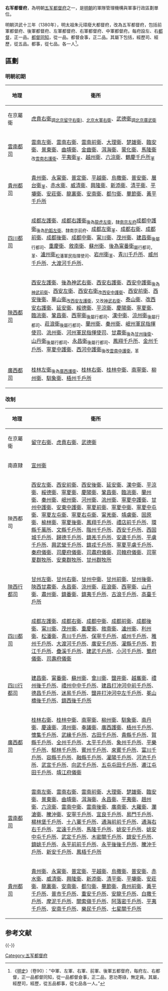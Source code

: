 '''右军都督府'''，為明朝[[五军都督府|五军都督府]]之一，是[[明朝|明朝]]的軍隊管理機構與軍事行政區劃單位。

明朝洪武十三年（1380年），明太祖朱元璋廢大都督府，改為五军都督府，包括前軍都督府、後軍都督府、左軍都督府、右軍都督府、中軍都督府。每府設左、右[[都督|都督]]，正一品。[[都督同知|都督同知]]，從一品。都督僉事，正二品。其屬下包括，經歷司、經歷，從五品。都事，從七品。各一人<ref>《[[明史|明史]]》（卷90）：“中軍、左軍、右軍、前軍、後軍五都督府，每府左、右都督，正一品都督同知，從一品都督僉事，正二品，恩功寄祿，無定員。其屬，經歷司，經歷，從五品都事，從七品各一人。”</ref>。

== 區劃 ==
=== 明朝初期 ===
{| class="wikitable"
|- bgcolor="#CCCCCC"
! width= 15%| 地理!! 衛所 
|-
| 在京屬衛||[[虎賁右衛|虎賁右衛]]<sub>調[[北京留守右衛|北京留守右衛]]]、[[北京水軍右衛|北京水軍右衛]]</sub>、[[武德衛|武德衛]]<sub>調[[北京廣武衛|北京廣武衛]]</sub>
|-
| [[雲南都司|雲南都司]]||[[雲南左衛|雲南左衛]]、[[雲南右衛|雲南右衛]]、[[雲南前衛|雲南前衛]]、[[大理衛|大理衛]]、[[楚雄衛|楚雄衛]]、[[臨安衛|臨安衛]]、[[景東衛|景東衛]]、[[曲靖衛|曲靖衛]]、[[金齒衛|金齒衛]]、[[洱海衛|洱海衛]]、[[蒙化衛|蒙化衛]]、[[馬隆衛|馬隆衛]]<sub>改[[雲南右護衛|雲南右護衛]]</sub>、[[平夷衛|平夷衛]]<sub>革</sub>、[[越州衛|越州衛]]、[[六涼衛|六涼衛]]、[[鶴慶千戶所|鶴慶千戶所]]<sub>革</sub>
|-
| [[貴州都司|貴州都司]]||[[貴州衛|貴州衛]]、[[永甯衛|永甯衛]]、[[普定衛|普定衛]]、[[平越衛|平越衛]]、[[烏撒衛|烏撒衛]]、[[普安衛|普安衛]]、[[層台衛|層台衛]]<sub>革</sub>、[[赤水衛|赤水衛]]、[[威清衛|威清衛]]、[[興隆衛|興隆衛]]、[[新添衛|新添衛]]、[[清平衛|清平衛]]、[[平壩衛|平壩衛]]、[[安莊衛|安莊衛]]、[[龍裏衛|龍裏衛]]、[[安南衛|安南衛]]、[[都勻衛|都勻衛]]、[[畢節衛|畢節衛]]、[[黃平千戶所|黃平千戶所]]
|-
|[[四川都司|四川都司]]||[[成都左護衛|成都左護衛]]、[[成都右護衛|成都右護衛]]<sub>後為[[龍虎左衛|龍虎左衛]]，隸[[南京左府|南京左府]]</sub>[[成都中護衛|成都中護衛]]<sub>後為[[豹韜左衛|豹韜左衛]]、隸南京前府</sub>、[[成都左衛|成都左衛]]<sub>革</sub>、[[成都右衛|成都右衛]]、[[成都前衛|成都前衛]]、[[成都後衛|成都後衛]]、[[成都中衛|成都中衛]]、[[甯川衛|甯川衛]]、[[茂州衛|茂州衛]]、[[建昌衛|建昌衛]]<sub>後屬行都司</sub>、[[重慶衛|重慶衛]]、[[敘南衛|敘南衛]]、[[蘇州衛|蘇州衛]]、[[後為甯番衛|後為甯番衛]]<sub>屬行都司，革</sub>、[[瀘州衛|瀘州衛]]<sub>松潘軍民指揮使司</sub>、[[岩州衛|岩州衛]]<sub>革</sub>、[[青川千戶所|青川千戶所]]、[[威州千戶所|威州千戶所]]、[[大渡河千戶所|大渡河千戶所]]、
|-
|[[陝西都司|陝西都司]]||[[西安左護衛|西安左護衛]]、[[後為神武右衛|後為神武右衛]]、[[西安右護衛|西安右護衛]]、[[西安中護衛|西安中護衛]]<sub>後為[[神武前衛|神武前衛]]</sub>、[[西安左衛|西安左衛]]、[[西安右衛|西安右衛]]<sub>改[[西安中護衛|西安中護衛]]</sub>、[[西安前衛|西安前衛]]、[[西安後衛|西安後衛]]、[[華山衛|華山衛]]<sub>改[[西安左護衛|西安左護衛]]，又改[[神武右衛|神武右衛]]</sub>、[[泰山衛|泰山衛]]、[[改西安右護衛|改西安右護衛]]、[[延安衛|延安衛]]、[[綏德衛|綏德衛]]、[[平涼衛|平涼衛]]、[[慶陽衛|慶陽衛]]、[[寧夏衛|寧夏衛]]、[[臨洮衛|臨洮衛]]、[[鞏昌衛|鞏昌衛]]、[[西寧衛|西寧衛]]<sub>後屬行都司</sub>、[[漢中衛|漢中衛]]、[[涼州衛|涼州衛]]<sub>後屬行都司</sub>、[[莊浪衛|莊浪衛]]<sub>後屬行都司</sub>、[[蘭州衛|蘭州衛]]、[[秦州衛|秦州衛]]、[[岷州軍民指揮使司|岷州軍民指揮使司]]、[[洮州衛|洮州衛]]、[[河州軍民指揮使司|河州軍民指揮使司]]、[[甘肅衛|甘肅衛]]<sub>後為[[甘州後衛|甘州後衛]]</sub>、[[山丹衛|山丹衛]]<sub>後屬行都司</sub>、[[永昌衛|永昌衛]]<sub>後屬行都司</sub>、[[鳳翔千戶所|鳳翔千戶所]]、[[金州千戶所|金州千戶所]]、[[寧夏中護衛|寧夏中護衛]]、[[西河中護衛|西河中護衛]]<sub>後改[[雲南中護衛|雲南中護衛]]，革</sub>
|-
|[[廣西都司|廣西都司]] ||[[桂林左衛|桂林左衛]]<sub>後為[[廣西護衛|廣西護衛]]</sub>、[[桂林右衛|桂林右衛]]、[[桂林中衛|桂林中衛]]、[[南寧衛|南寧衛]]、[[柳州衛|柳州衛]]、[[馴象衛|馴象衛]]、[[梧州千戶所|梧州千戶所]]
|}

=== 改制 ===
{| class="wikitable"
|- bgcolor="#CCCCCC"
! width= 15%| 地理!! 衛所 
|-
| 在京屬衛||[[留守右衛|留守右衛]]、[[虎賁右衛|虎賁右衛]]、[[武德衛|武德衛]]
|-
| 南直隸 ||[[宣州衛|宣州衛]]
|-
|陝西都司||[[西安左衛|西安左衛]]、[[西安前衛|西安前衛]]、[[西安後衛|西安後衛]]、[[延安衛|延安衛]]、[[漢中衛|漢中衛]]、[[平涼衛|平涼衛]]、[[綏德衛|綏德衛]]、[[寧夏衛|寧夏衛]]、[[慶陽衛|慶陽衛]]、[[鞏昌衛|鞏昌衛]]、[[臨洮衛|臨洮衛]]、[[蘭州衛|蘭州衛]]、[[秦州衛|秦州衛]]、[[岷州衛|岷州衛]]、[[河州衛|河州衛]]、[[洮州衛|洮州衛]]、[[寧夏中護衛|寧夏中護衛]]、[[甘州中護衛|甘州中護衛]]、[[安東中護衛|安東中護衛]]、[[寧夏前衛|寧夏前衛]]、[[寧夏中衛|寧夏中衛]]、[[寧夏中屯衛|寧夏中屯衛]]、[[寧夏左屯衛|寧夏左屯衛]]、[[寧夏右屯衛|寧夏右屯衛]]、[[甯羌衛|甯羌衛]]、[[靖虜衛|靖虜衛]]、[[固原衛|固原衛]]、[[榆林衛|榆林衛]]、[[寧夏後衛|寧夏後衛]]、[[鳳翔千戶所|鳳翔千戶所]]、[[禮店前千戶所|禮店前千戶所]]、[[環縣千萬所|環縣千萬所]]、[[文縣千戶所|文縣千戶所]]、[[階州千戶所|階州千戶所]]、[[西安千戶所|西安千戶所]]、[[西固城千戶所|西固城千戶所]]、[[歸德千戶所|歸德千戶所]]、[[鎮羌千戶所|鎮羌千戶所]]、[[安邊千戶所|安邊千戶所]]、[[平虜千戶所|平虜千戶所]]、[[興武營千戶所|興武營千戶所]]、[[鎮戎千戶所|鎮戎千戶所]]、[[寧夏平虜千戶所|寧夏平虜千戶所]]、[[秦府儀衛|秦府儀衛]]、[[司慶府儀衛|司慶府儀衛]]、[[司肅府儀衛|司肅府儀衛]]、[[司韓府儀衛|司韓府儀衛]]、[[司寧夏群牧所|司寧夏群牧所]]、[[安東群牧所|安東群牧所]]、[[甘州群牧所|甘州群牧所]]
|-
|[[陝西行都司|陝西行都司]]||[[甘州左衛|甘州左衛]]、[[甘州右衛|甘州右衛]]、[[甘州中衛|甘州中衛]]、[[甘州前衛|甘州前衛]]、[[甘州後衛|甘州後衛]]、[[陝西甘肅衛|陝西甘肅衛]]、[[永昌衛|永昌衛]]、[[涼州衛|涼州衛]]、[[莊浪衛|莊浪衛]]、[[西寧衛|西寧衛]]、[[山丹衛|山丹衛]]、[[肅州衛|肅州衛]]、[[鎮番衛|鎮番衛]]、[[鎮夷千戶所|鎮夷千戶所]]、[[古浪千戶所|古浪千戶所]]、[[高臺千戶所|高臺千戶所]]
|-
|[[四川都司|四川都司]]||[[成都左護衛|成都左護衛]]、[[成都右衛|成都右衛]]、[[成都中衛|成都中衛]]、[[成都前衛|成都前衛]]、[[成都後衛|成都後衛]]、[[甯川衛|甯川衛]]、[[茂州衛|茂州衛]]、[[重慶衛|重慶衛]]、[[敘南衛|敘南衛]]、[[瀘州衛|瀘州衛]]、[[利州衛|利州衛]]、[[松潘衛|松潘衛]]、[[青川千戶所|青川千戶所]]、[[保寧千戶所|保寧千戶所]]、[[威州千戶所|威州千戶所]]、[[雅州千戶所|雅州千戶所]]、[[大渡河千戶所|大渡河千戶所]]、[[廣安千戶所|廣安千戶所]]、[[灌縣千戶所|灌縣千戶所]]、[[黔江千戶所|黔江千戶所]]、[[疊溪千戶所|疊溪千戶所]]、[[建武千戶所|建武千戶所]]、[[小河千戶所|小河千戶所]]、[[蜀府儀衛|蜀府儀衛]]、[[司壽府儀衛|司壽府儀衛]]
|-
|[[四川行都司|四川行都司]]||[[建昌衛|建昌衛]]、[[甯番衛|甯番衛]]、[[蘇州衛|蘇州衛]]、[[會川衛|會川衛]]、[[鹽井衛|鹽井衛]]、[[越巂衛|越巂衛]]、[[禮州後千戶所|禮州後千戶所]]、[[禮州中中千戶所|禮州中中千戶所]]、[[建昌打沖河中前千戶所|建昌打沖河中前千戶所]]、[[德昌千戶所|德昌千戶所]]、[[迷易千戶所|迷易千戶所]]、[[鹽井打沖河中左千戶所|鹽井打沖河中左千戶所]]、[[冕山橋後千戶所|冕山橋後千戶所]]、[[鎮西後千戶所|鎮西後千戶所]]
|-
|[[廣西都司|廣西都司]]||[[桂林右衛|桂林右衛]]、[[桂林中衛|桂林中衛]]、[[南寧衛|南寧衛]]、[[柳州衛|柳州衛]]、[[馴象衛|馴象衛]]、[[南丹衛|南丹衛]]、[[慶遠衛|慶遠衛]]、[[潯州衛|潯州衛]]、[[奉議衛|奉議衛]]、[[廣西護衛|廣西護衛]]、[[梧州千戶所|梧州千戶所]]、[[懷集千戶所|懷集千戶所]]、[[武緣千戶所|武緣千戶所]]、[[古田千戶所|古田千戶所]]、[[貴縣千戶所|貴縣千戶所]]、[[賀縣千戶所|賀縣千戶所]]、[[全州千戶所|全州千戶所]]、[[太平千戶所|太平千戶所]]、[[象州千戶所|象州千戶所]]、[[平樂千戶所|平樂千戶所]]、[[郁林千戶所|郁林千戶所]]、[[賓州千戶所|賓州千戶所]]、[[來賓千戶所|來賓千戶所]]、[[富川千戶所|富川千戶所]]、[[容縣千戶所|容縣千戶所]]、[[融縣千戶所|融縣千戶所]]、[[灌陽千戶所|灌陽千戶所]]、[[河池千戶所|河池千戶所]]、[[武宣千戶所|武宣千戶所]]、[[向武千戶所|向武千戶所]]、[[五屯屯田千戶所|五屯屯田千戶所]]、[[遷江屯田千戶所|遷江屯田千戶所]]、[[靖江府儀衛|靖江府儀衛]]
|-
|[[雲南都司|雲南都司]]||[[雲南左衛|雲南左衛]]、[[雲南右衛|雲南右衛]]、[[雲南前衛|雲南前衛]]、[[大理衛|大理衛]]、[[楚雄衛|楚雄衛]]、[[臨安衛|臨安衛]]、[[景東衛|景東衛]]、[[曲靖衛|曲靖衛]]、[[洱海衛|洱海衛]]、[[永昌衛|永昌衛]]、[[平夷衛|平夷衛]]、[[趙州衛|趙州衛]]、[[六涼衛|六涼衛]]、[[雲南中衛|雲南中衛]]、[[雲南後衛|雲南後衛]]、[[廣南衛|廣南衛]]、[[大羅衛|大羅衛]]、[[瀾滄衛|瀾滄衛]]、[[騰沖衛|騰沖衛]]、[[安寧千戶所|安寧千戶所]]、[[宜良千戶所|宜良千戶所]]、[[易門千戶所|易門千戶所]]、[[楊林堡千戶所|楊林堡千戶所]]、[[十八寨千戶所|十八寨千戶所]]、[[通海前前千戶所|通海前前千戶所]]、[[通海右右千戶所|通海右右千戶所]]、[[定遠千戶所|定遠千戶所]]、[[馬隆千戶所|馬隆千戶所]]、[[姚安千戶所|姚安千戶所]]、[[姚安中屯千戶所|姚安中屯千戶所]]、[[武定千戶所|武定千戶所]]、[[木密關千戶所|木密關千戶所]]、[[鎮安千戶所|鎮安千戶所]]、[[鎮姚千戶所|鎮姚千戶所]]、[[永平前前千戶所|永平前前千戶所]]、[[永平後後千戶所|永平後後千戶所]]、[[騰沖千戶所|騰沖千戶所]]、[[新安千戶所|新安千戶所]]、[[鳳梧千戶所|鳳梧千戶所]]
|-
|[[貴州都司|貴州都司]]||[[貴州衛|貴州衛]]、[[永甯衛|永甯衛]]、[[普定衛|普定衛]]、[[平越衛|平越衛]]、[[烏撒衛|烏撒衛]]、[[普安衛|普安衛]]、[[赤水衛|赤水衛]]、[[威清衛|威清衛]]、[[興隆衛|興隆衛]]、[[新添衛|新添衛]]、[[清平衛|清平衛]]、[[平壩衛|平壩衛]]、[[安莊衛|安莊衛]]、[[龍裏衛|龍裏衛]]、[[安南衛|安南衛]]、[[都勻衛|都勻衛]]、[[畢節衛|畢節衛]]、[[貴州前衛|貴州前衛]]、[[黃平千戶所|黃平千戶所]]、[[普市千戶所|普市千戶所]]、[[重安千戶所|重安千戶所]]、[[安龍千戶所|安龍千戶所]]、[[白撒千戶所|白撒千戶所]]、[[摩泥千戶所|摩泥千戶所]]、[[關索嶺千戶所|關索嶺千戶所]]、[[阿落密千戶所|阿落密千戶所]]、[[平夷千戶所|平夷千戶所]]、[[安南千戶所|安南千戶所]]、[[樂民千戶所|樂民千戶所]]、[[七星關千戶所|七星關千戶所]]
|}

== 参考文献 ==
{{Wikisource|明史/卷90}}
{{Reflist}}

{{-}}
{{明朝行政区划|军}}

[[Category:五军都督府|Category:五军都督府]]